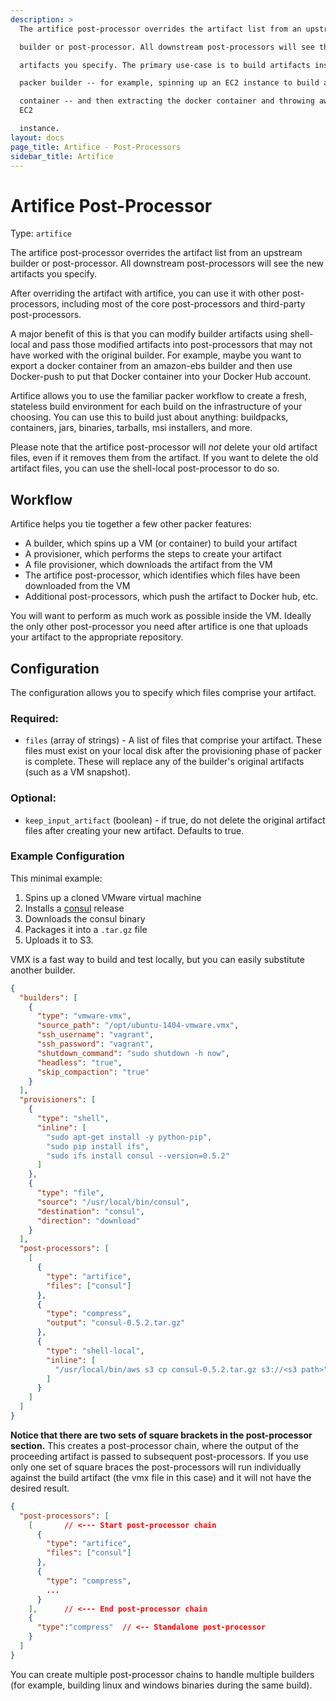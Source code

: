 ```yaml
---
description: >
  The artifice post-processor overrides the artifact list from an upstream

  builder or post-processor. All downstream post-processors will see the new

  artifacts you specify. The primary use-case is to build artifacts inside a

  packer builder -- for example, spinning up an EC2 instance to build a docker

  container -- and then extracting the docker container and throwing away the
  EC2

  instance.
layout: docs
page_title: Artifice - Post-Processors
sidebar_title: Artifice
---
```


# Artifice Post-Processor

Type: `artifice`

The artifice post-processor overrides the artifact list from an upstream
builder or post-processor. All downstream post-processors will see the new
artifacts you specify.

After overriding the artifact with artifice, you can use it with other
post-processors, including most of the core post-processors and third-party
post-processors.

A major benefit of this is that you can modify builder
artifacts using shell-local and pass those modified artifacts into
post-processors that may not have worked with the original builder.
For example, maybe you want to export a docker container from an amazon-ebs
builder and then use Docker-push to put that Docker container into your Docker
Hub account.

Artifice allows you to use the familiar packer workflow to create a fresh,
stateless build environment for each build on the infrastructure of your
choosing. You can use this to build just about anything: buildpacks,
containers, jars, binaries, tarballs, msi installers, and more.

Please note that the artifice post-processor will _not_ delete your old artifact
files, even if it removes them from the artifact. If you want to delete the
old artifact files, you can use the shell-local post-processor to do so.

## Workflow

Artifice helps you tie together a few other packer features:

- A builder, which spins up a VM (or container) to build your artifact
- A provisioner, which performs the steps to create your artifact
- A file provisioner, which downloads the artifact from the VM
- The artifice post-processor, which identifies which files have been
  downloaded from the VM
- Additional post-processors, which push the artifact to Docker hub, etc.

You will want to perform as much work as possible inside the VM. Ideally the
only other post-processor you need after artifice is one that uploads your
artifact to the appropriate repository.

## Configuration

The configuration allows you to specify which files comprise your artifact.

### Required:

- `files` (array of strings) - A list of files that comprise your artifact.
  These files must exist on your local disk after the provisioning phase of
  packer is complete. These will replace any of the builder's original
  artifacts (such as a VM snapshot).

### Optional:

- `keep_input_artifact` (boolean) - if true, do not delete the original
  artifact files after creating your new artifact. Defaults to true.

### Example Configuration

This minimal example:

1.  Spins up a cloned VMware virtual machine
2.  Installs a [consul](https://www.consul.io/) release
3.  Downloads the consul binary
4.  Packages it into a `.tar.gz` file
5.  Uploads it to S3.

VMX is a fast way to build and test locally, but you can easily substitute
another builder.

```json
{
  "builders": [
    {
      "type": "vmware-vmx",
      "source_path": "/opt/ubuntu-1404-vmware.vmx",
      "ssh_username": "vagrant",
      "ssh_password": "vagrant",
      "shutdown_command": "sudo shutdown -h now",
      "headless": "true",
      "skip_compaction": "true"
    }
  ],
  "provisioners": [
    {
      "type": "shell",
      "inline": [
        "sudo apt-get install -y python-pip",
        "sudo pip install ifs",
        "sudo ifs install consul --version=0.5.2"
      ]
    },
    {
      "type": "file",
      "source": "/usr/local/bin/consul",
      "destination": "consul",
      "direction": "download"
    }
  ],
  "post-processors": [
    [
      {
        "type": "artifice",
        "files": ["consul"]
      },
      {
        "type": "compress",
        "output": "consul-0.5.2.tar.gz"
      },
      {
        "type": "shell-local",
        "inline": [
          "/usr/local/bin/aws s3 cp consul-0.5.2.tar.gz s3://<s3 path>"
        ]
      }
    ]
  ]
}
```

**Notice that there are two sets of square brackets in the post-processor
section.** This creates a post-processor chain, where the output of the
proceeding artifact is passed to subsequent post-processors. If you use only
one set of square braces the post-processors will run individually against the
build artifact (the vmx file in this case) and it will not have the desired
result.

```json
{
  "post-processors": [
    [       // <--- Start post-processor chain
      {
        "type": "artifice",
        "files": ["consul"]
      },
      {
        "type": "compress",
        ...
      }
    ],      // <--- End post-processor chain
    {
      "type":"compress"  // <-- Standalone post-processor
    }
  ]
}
```

You can create multiple post-processor chains to handle multiple builders (for
example, building linux and windows binaries during the same build).
